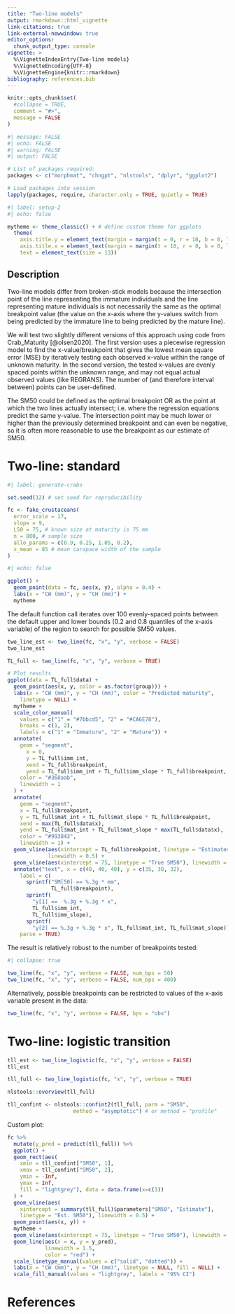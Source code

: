 ```yaml
---
title: "Two-line models"
output: rmarkdown::html_vignette
link-citations: true
link-external-newwindow: true 
editor_options: 
  chunk_output_type: console
vignette: >
  %\VignetteIndexEntry{Two-line models}
  %\VignetteEncoding{UTF-8}
  %\VignetteEngine{knitr::rmarkdown}
bibliography: references.bib
---
```


```r
knitr::opts_chunk$set(
  #collapse = TRUE,
  comment = "#>",
  message = FALSE
)
```

```r
#| message: FALSE
#| echo: FALSE
#| warning: FALSE
#| output: FALSE

# List of packages required:
packages <- c("morphmat", "chngpt", "nlstools", "dplyr", "ggplot2")

# Load packages into session
lapply(packages, require, character.only = TRUE, quietly = TRUE)
```

```r
#| label: setup-2
#| echo: false

mytheme <- theme_classic() + # define custom theme for ggplots
  theme(
    axis.title.y = element_text(margin = margin(t = 0, r = 10, b = 0, l = 0)),
    axis.title.x = element_text(margin = margin(t = 10, r = 0, b = 0, l = 0)),
    text = element_text(size = 13))
```

<!-- Here I will write a vignette explaining all of the two-line regression methods. This will be useful for referring readers to more complex options available in packages like `chngpt` that are not available within `morphmat`. -->

## Description {#sec-twoA}

Two-line models differ from broken-stick models because the intersection point of the line representing the immature individuals and the line representing mature individuals is not necessarily the same as the optimal breakpoint value (the value on the x-axis where the y-values switch from being predicted by the immature line to being predicted by the mature line).

We will test two slightly different versions of this approach using code from Crab_Maturity [@olsen2020]. The first version uses a piecewise regression model to find the x-value/breakpoint that gives the lowest mean square error (MSE) by iteratively testing each observed x-value within the range of unknown maturity. In the second version, the tested x-values are evenly spaced points within the unknown range, and may not equal actual observed values (like REGRANS). The number of (and therefore interval between) points can be user-defined.

The SM50 could be defined as the optimal breakpoint OR as the point at which the two lines actually intersect; i.e. where the regression equations predict the same y-value. The intersection point may be much lower or higher than the previously determined breakpoint and can even be negative, so it is often more reasonable to use the breakpoint as our estimate of SM50.

# Two-line: standard

```r
#| label: generate-crabs

set.seed(12) # set seed for reproducibility

fc <- fake_crustaceans(
  error_scale = 17,
  slope = 9,
  L50 = 75, # known size at maturity is 75 mm
  n = 800, # sample size
  allo_params = c(0.9, 0.25, 1.05, 0.2),
  x_mean = 85 # mean carapace width of the sample
)
```

```r
#| echo: false

ggplot() +
  geom_point(data = fc, aes(x, y), alpha = 0.4) +
  labs(x = "CW (mm)", y = "CH (mm)") +
  mytheme
```

The default function call iterates over 100 evenly-spaced points between the default upper and lower bounds (0.2 and 0.8 quantiles of the x-axis variable) of the region to search for possible SM50 values.

```r
two_line_est <- two_line(fc, "x", "y", verbose = FALSE)
two_line_est
```

```r
TL_full <- two_line(fc, "x", "y", verbose = TRUE)

# Plot results
ggplot(data = TL_full$data) +
  geom_point(aes(x, y, color = as.factor(group))) +
  labs(x = "CW (mm)", y = "CH (mm)", color = "Predicted maturity",
    linetype = NULL) +
  mytheme +
  scale_color_manual(
    values = c("1" = "#7bbcd5", "2" = "#CA6E78"),
    breaks = c(1, 2),
    labels = c("1" = "Immature", "2" = "Mature")) +
  annotate(
    geom = "segment",
      x = 0,
      y = TL_full$imm_int,
      xend = TL_full$breakpoint,
      yend = TL_full$imm_int + TL_full$imm_slope * TL_full$breakpoint,
    color = "#368aab",
    linewidth = 1
  ) +
  annotate(
    geom = "segment",
    x = TL_full$breakpoint,
    y = TL_full$mat_int + TL_full$mat_slope * TL_full$breakpoint,
    xend = max(TL_full$data$x),
    yend = TL_full$mat_int + TL_full$mat_slope * max(TL_full$data$x),
    color = "#993843",
    linewidth = 1) +
  geom_vline(aes(xintercept = TL_full$breakpoint, linetype = "Estimated SM50"),
             linewidth = 0.5) +
  geom_vline(aes(xintercept = 75, linetype = "True SM50"), linewidth = 0.5) +
  annotate("text", x = c(40, 40, 40), y = c(35, 30, 32),
    label = c(
      sprintf("SM[50] == %.3g * mm",
              TL_full$breakpoint),
      sprintf(
        "y[1] ==  %.3g + %.3g * x",
        TL_full$imm_int,
        TL_full$imm_slope),
      sprintf(
        "y[2] == %.3g + %.3g * x", TL_full$mat_int, TL_full$mat_slope)),
    parse = TRUE)
```

The result is relatively robust to the number of breakpoints tested:

```r
#| collapse: true

two_line(fc, "x", "y", verbose = FALSE, num_bps = 50)
two_line(fc, "x", "y", verbose = FALSE, num_bps = 400)
```

Alternatively, possible breakpoints can be restricted to values of the x-axis variable present in the data:

```r
two_line(fc, "x", "y", verbose = FALSE, bps = "obs")
```

# Two-line: logistic transition

```r
tll_est <- two_line_logistic(fc, "x", "y", verbose = FALSE)
tll_est
```

```r
tll_full <- two_line_logistic(fc, "x", "y", verbose = TRUE)

nlstools::overview(tll_full)

tll_confint <- nlstools::confint2(tll_full, parm = "SM50",
                     method = "asymptotic") # or method = "profile"
```

Custom plot:

```r
fc %>%
  mutate(y_pred = predict(tll_full)) %>%
  ggplot() +
  geom_rect(aes(
    xmin = tll_confint["SM50", 1],
    xmax = tll_confint["SM50", 2],
    ymin = -Inf,
    ymax = Inf,
    fill = "lightgrey"), data = data.frame(x=c(1))
  ) +
  geom_vline(aes(
    xintercept = summary(tll_full)$parameters["SM50", "Estimate"],
    linetype = "Est. SM50"), linewidth = 0.5) +
  geom_point(aes(x, y)) + 
  mytheme +
  geom_vline(aes(xintercept = 75, linetype = "True SM50"), linewidth = 0.5) +
  geom_line(aes(x = x, y = y_pred),
            linewidth = 1.5,
            color = "red") +
  scale_linetype_manual(values = c("solid", "dotted")) +
  labs(x = "CW (mm)", y = "CH (mm)", linetype = NULL, fill = NULL) +
  scale_fill_manual(values = "lightgrey", labels = "95% CI")
```

# References
